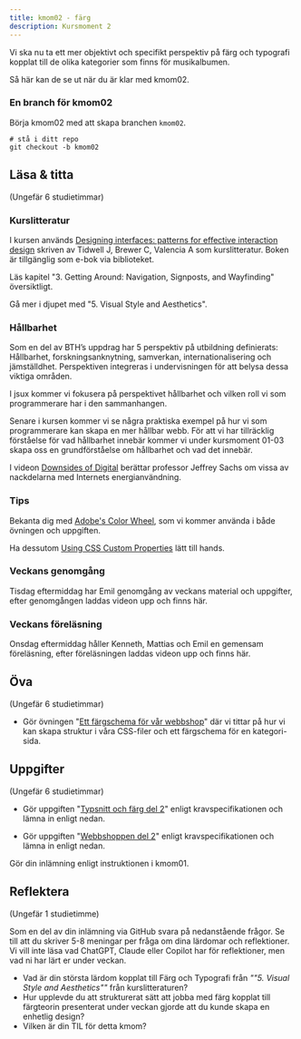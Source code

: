 ```yaml
---
title: kmom02 - färg
description: Kursmoment 2
---
```




Vi ska nu ta ett mer objektivt och specifikt perspektiv på färg och typografi kopplat till de olika kategorier som finns för musikalbumen.

Så här kan de se ut när du är klar med kmom02.

<YouTube posterQuality="max" id="caw-OVXaaB8" />



### En branch för kmom02

Börja kmom02 med att skapa branchen `kmom02`.

```shell
# stå i ditt repo
git checkout -b kmom02
```


## Läsa & titta

<p class="time">(Ungefär 6 studietimmar)</p>



### Kurslitteratur

I kursen används [Designing interfaces: patterns for effective interaction design](https://go.exlibris.link/zrLb9rwc) skriven av Tidwell J, Brewer C, Valencia A som kurslitteratur. Boken är tillgänglig som e-bok via biblioteket.

Läs kapitel "3. Getting Around: Navigation, Signposts, and Wayfinding" översiktligt.

Gå mer i djupet med "5. Visual Style and Aesthetics".



### Hållbarhet

Som en del av BTH’s uppdrag har 5 perspektiv på utbildning definierats: Hållbarhet, forskningsanknytning, samverkan, internationalisering och jämställdhet. Perspektiven integreras i undervisningen för att belysa dessa viktiga områden.

I jsux kommer vi fokusera på perspektivet hållbarhet och vilken roll vi som programmerare har i den sammanhangen.

Senare i kursen kommer vi se några praktiska exempel på hur vi som programmerare kan skapa en mer hållbar webb. För att vi har tillräcklig förståelse för vad hållbarhet innebär kommer vi under kursmoment 01-03 skapa oss en grundförståelse om hållbarhet och vad det innebär.

I videon [Downsides of Digital](https://bth.instructure.com/courses/6729/pages/downsides-of-digital) berättar professor Jeffrey Sachs om vissa av nackdelarna med Internets energianvändning.



### Tips

Bekanta dig med [Adobe's Color Wheel](https://color.adobe.com/create/color-wheel), som vi kommer använda i både övningen och uppgiften.

Ha dessutom [Using CSS Custom Properties](https://developer.mozilla.org/en-US/docs/Web/CSS/CSS_cascading_variables/Using_CSS_custom_properties) lätt till hands.



### Veckans genomgång

Tisdag eftermiddag har Emil genomgång av veckans material och uppgifter, efter genomgången laddas videon upp och finns här.



### Veckans föreläsning

Onsdag eftermiddag håller Kenneth, Mattias och Emil en gemensam föreläsning, efter föreläsningen laddas videon upp och finns här.



## Öva

<p class="time">(Ungefär 6 studietimmar)</p>

* Gör övningen "[Ett färgschema för vår webbshop](/kunskap/ett_fargschema_for_var_webbshop)" där vi tittar på hur vi kan skapa struktur i våra CSS-filer och ett färgschema för en kategori-sida.



## Uppgifter

<p class="time">(Ungefär 6 studietimmar)</p>

* Gör uppgiften "[Typsnitt och färg del 2](/uppgifter/typsnitt_och_farg_del_2)" enligt kravspecifikationen och lämna in enligt nedan.

* Gör uppgiften "[Webbshoppen del 2](/uppgifter/webbshoppen_del_2)" enligt kravspecifikationen och lämna in enligt nedan.

Gör din inlämning enligt instruktionen i kmom01.



## Reflektera

<p class="time">(Ungefär 1 studietimme)</p>

Som en del av din inlämning via GitHub svara på nedanstående frågor. Se till att du skriver 5-8 meningar per fråga om dina lärdomar och reflektioner. Vi vill inte läsa vad ChatGPT, Claude eller Copilot har för reflektioner, men vad ni har lärt er under veckan.

* Vad är din största lärdom kopplat till Färg och Typografi från  _""5. Visual Style and Aesthetics""_ från kurslitteraturen?
* Hur upplevde du att strukturerat sätt att jobba med färg kopplat till färgteorin presenterat under veckan gjorde att du kunde skapa en enhetlig design?
* Vilken är din TIL för detta kmom?